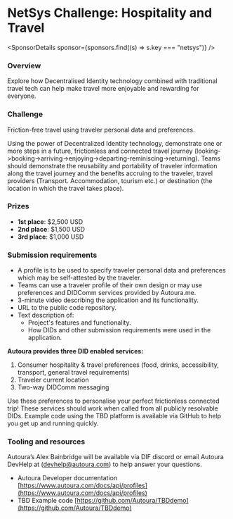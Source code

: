
# NetSys Challenge: Hospitality and Travel

<SponsorDetails sponsor={sponsors.find((s) => s.key === "netsys")} />

### Overview

Explore how Decentralised Identity technology combined with traditional travel tech can help make travel more enjoyable and rewarding for everyone.

### Challenge

Friction-free travel using traveler personal data and preferences.

Using the power of Decentralized Identity technology, demonstrate one or more steps in a future, frictionless and connected travel journey (looking->booking->arriving->enjoying->departing-reminiscing->returning). Teams should demonstrate the reusability and portability of traveler information along the travel journey and the benefits accruing to the traveler, travel providers (Transport. Accommodation, tourism etc.) or destination (the location in which the travel takes place).

### Prizes

- **1st place**: $2,500 USD
- **2nd place**: $1,500 USD
- **3rd place**: $1,000 USD

### Submission requirements

- A profile is to be used to specify traveler personal data and preferences which may be self-attested by the traveler.
- Teams can use a traveler profile of their own design or may use preferences and DIDComm services provided by Autoura.me.
- 3-minute video describing the application and its functionality.
- URL to the public code repository.
- Text description of:
  - Project's features and functionality.
  - How DIDs and other submission requirements were used in the application.

**Autoura provides three DID enabled services:**

1. Consumer hospitality & travel preferences (food, drinks, accessibility, transport, general travel requirements)
2. Traveler current location
3. Two-way DIDComm messaging

Use these preferences to personalise your perfect frictionless connected trip! These services should work when called from all publicly resolvable DIDs. Example code using the TBD platform is available via GitHub to help you get up and running quickly.

### Tooling and resources

Autoura’s Alex Bainbridge will be available via DIF discord or email Autoura DevHelp at (devhelp@autoura.com) to help answer your questions.

- Autoura Developer documentation [https://www.autoura.com/docs/api/profiles](https://www.autoura.com/docs/api/profiles)
- TBD Example code [https://github.com/Autoura/TBDdemo](https://github.com/Autoura/TBDdemo)
